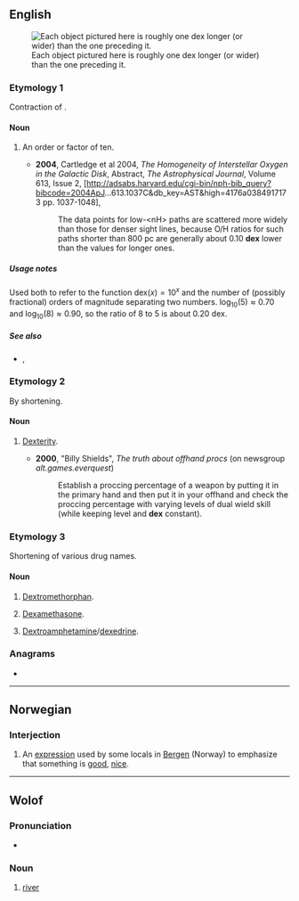 {{also|Dex|dex-}}
==English==
[[File:Icons 1e-6m to 1e5m squares 512pixel.png|thumb|Each object pictured here is roughly one dex longer (or wider) than the one preceding it.]]

===Etymology 1===
Contraction of {{m|en|decimal}} {{m|en|exponent}}.

====Noun====
{{en-noun|es}}

# {{lb|en|physics|and|astrophysics}} An order or factor of ten.
#* '''2004''', Cartledge et al 2004, ''The Homogeneity of Interstellar Oxygen in the Galactic Disk'', Abstract, ''The Astrophysical Journal'', Volume 613, Issue 2, [http://adsabs.harvard.edu/cgi-bin/nph-bib_query?bibcode=2004ApJ...613.1037C&amp;db_key=AST&amp;high=4176a0384917173 pp. 1037-1048],
#*: The data points for <nowiki>low-<nH></nowiki> paths are scattered more widely than those for denser sight lines, because O/H ratios for such paths shorter than 800 pc are generally about 0.10 '''dex''' lower than the values for longer ones.

=====Usage notes=====
Used both to refer to the function <math>\mathrm{dex}(x) = 10^x</math> and the number of (possibly fractional) orders of magnitude separating two numbers. <math>\log_{10}(5) \approx 0.70</math> and <math>\log_{10}(8) \approx 0.90</math>, so the ratio of 8 to 5 is about 0.20 dex.

=====See also=====
* {{l|en|order of magnitude}}, {{l|en|decibel}}

===Etymology 2===
By shortening.

====Noun====
{{en-noun|-}}

# {{lb|en|RPG}} [[dexterity|Dexterity]].
#* '''2000''', "Billy Shields", ''The truth about offhand procs'' (on newsgroup ''alt.games.everquest'')
#*: Establish a proccing percentage of a weapon by putting it in the primary hand and then put it in your offhand and check the proccing percentage with varying levels of dual wield skill (while keeping level and '''dex''' constant).

===Etymology 3===
Shortening of various drug names.

====Noun====
{{en-noun|-}}

# {{lb|en|colloquial}} [[dextromethorphan|Dextromethorphan]].
# {{lb|en|medicine|colloquial}} [[dexamethasone|Dexamethasone]].
# {{lb|en|colloquial}} [[dextroamphetamine|Dextroamphetamine]]/[[dexedrine]].

===Anagrams===
* {{anagrams|en|a=dex|Exd.}}

----

==Norwegian==

===Interjection===
{{head|no|interjection}}

# An [[expression]] used by some locals in [[w:Bergen|Bergen]] (Norway) to emphasize that something is [[good]], [[nice]].

{{attention|no}}

----

==Wolof==

===Pronunciation===
* {{IPA|wo|/dɛx/}}

===Noun===
{{head|wo|noun}}

# [[river]]
